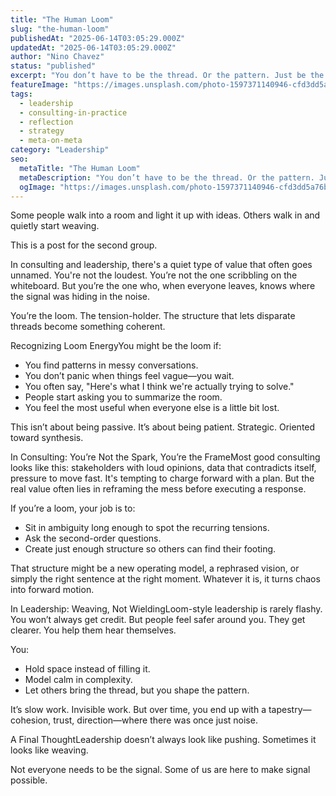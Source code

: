 ```yaml
---
title: "The Human Loom"
slug: "the-human-loom"
publishedAt: "2025-06-14T03:05:29.000Z"
updatedAt: "2025-06-14T03:05:29.000Z"
author: "Nino Chavez"
status: "published"
excerpt: "You don’t have to be the thread. Or the pattern. Just be the thing that lets it all come together."
featureImage: "https://images.unsplash.com/photo-1597371140946-cfd3dd5a76b9?crop=entropy&cs=tinysrgb&fit=max&fm=jpg&ixid=M3wxMTc3M3wwfDF8c2VhcmNofDZ8fGxvb218ZW58MHx8fHwxNzQ5ODcwMDYxfDA&ixlib=rb-4.1.0&q=80&w=2000"
tags:
  - leadership
  - consulting-in-practice
  - reflection
  - strategy
  - meta-on-meta
category: "Leadership"
seo:
  metaTitle: "The Human Loom"
  metaDescription: "You don’t have to be the thread. Or the pattern. Just be the thing that lets it all come together."
  ogImage: "https://images.unsplash.com/photo-1597371140946-cfd3dd5a76b9?crop=entropy&cs=tinysrgb&fit=max&fm=jpg&ixid=M3wxMTc3M3wwfDF8c2VhcmNofDZ8fGxvb218ZW58MHx8fHwxNzQ5ODcwMDYxfDA&ixlib=rb-4.1.0&q=80&w=2000"
---
```


Some people walk into a room and light it up with ideas. Others walk in and quietly start weaving.

This is a post for the second group.

In consulting and leadership, there's a quiet type of value that often goes unnamed. You're not the loudest. You’re not the one scribbling on the whiteboard. But you’re the one who, when everyone leaves, knows where the signal was hiding in the noise.

You’re the loom. The tension-holder. The structure that lets disparate threads become something coherent.

Recognizing Loom EnergyYou might be the loom if:

- You find patterns in messy conversations.
- You don’t panic when things feel vague—you wait.
- You often say, "Here's what I think we're actually trying to solve."
- People start asking you to summarize the room.
- You feel the most useful when everyone else is a little bit lost.

This isn’t about being passive. It’s about being patient. Strategic. Oriented toward synthesis.

In Consulting: You’re Not the Spark, You’re the FrameMost good consulting looks like this: stakeholders with loud opinions, data that contradicts itself, pressure to move fast. It's tempting to charge forward with a plan. But the real value often lies in reframing the mess before executing a response.

If you’re a loom, your job is to:

- Sit in ambiguity long enough to spot the recurring tensions.
- Ask the second-order questions.
- Create just enough structure so others can find their footing.

That structure might be a new operating model, a rephrased vision, or simply the right sentence at the right moment. Whatever it is, it turns chaos into forward motion.

In Leadership: Weaving, Not WieldingLoom-style leadership is rarely flashy. You won’t always get credit. But people feel safer around you. They get clearer. You help them hear themselves.

You:

- Hold space instead of filling it.
- Model calm in complexity.
- Let others bring the thread, but you shape the pattern.

It’s slow work. Invisible work. But over time, you end up with a tapestry—cohesion, trust, direction—where there was once just noise.

A Final ThoughtLeadership doesn’t always look like pushing. Sometimes it looks like weaving.

Not everyone needs to be the signal. Some of us are here to make signal possible.
